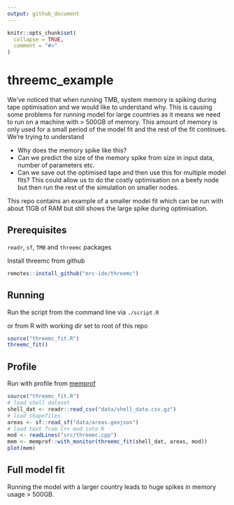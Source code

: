 ```yaml
---
output: github_document
---
```


<!-- README.md is generated from README.Rmd. Please edit that file -->

```r
knitr::opts_chunk$set(
  collapse = TRUE,
  comment = "#>"
)
```

# threemc_example

We've noticed that when running TMB, system memory is spiking during tape optimisation and we would like to understand why. This is causing some problems for running model for large countries as it means we need to run on a machine with > 500GB of memory. This amount of memory is only used for a small period of the model fit and the rest of the fit continues. We're trying to understand

* Why does the memory spike like this?
* Can we predict the size of the memory spike from size in input data, number of parameters etc.
* Can we save out the optimised tape and then use this for multiple model fits? This could allow us to do the costly optimisation on a beefy node but then run the rest of the simulation on smaller nodes.

This repo contains an example of a smaller model fit which can be run with about 11GB of RAM but still shows the large spike during optimisation.

## Prerequisites

`readr`, `sf`, `TMB` and `threemc` packages

Install threemc from github
```r
remotes::install_github("mrc-ide/threemc")
```

## Running

Run the script from the command line via `./script.R`

or from R with working dir set to root of this repo
```r
source("threemc_fit.R")
threemc_fit()
```

## Profile

Run with profile from [memprof](https://github.com/mrc-ide/memprof)

```r
source("threemc_fit.R")
# load shell dataset
shell_dat <- readr::read_csv("data/shell_data.csv.gz")
# load shapefiles
areas <- sf::read_sf("data/areas.geojson")
# load text from C++ mod into R
mod <- readLines("src/threemc.cpp")
mem <- memprof::with_monitor(threemc_fit(shell_dat, areas, mod))
plot(mem)
```

## Full model fit

Running the model with a larger country leads to huge spikes in memory usage > 500GB.

